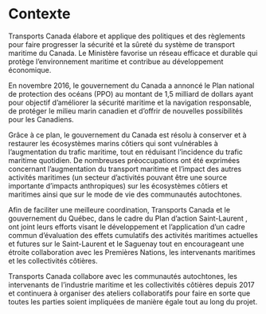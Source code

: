 # Contexte

Transports Canada élabore et applique des politiques et des règlements pour faire progresser la sécurité et la sûreté du système de transport maritime du Canada. Le Ministère favorise un réseau efficace et durable qui protège l’environnement maritime et contribue au développement économique.

En novembre 2016, le gouvernement du Canada a annoncé le Plan national de protection des océans (PPO) au montant de 1,5 milliard de dollars ayant pour objectif d’améliorer la sécurité maritime et la navigation responsable, de protéger le milieu marin canadien et d’offrir de nouvelles possibilités pour les Canadiens.

Grâce à ce plan, le gouvernement du Canada est résolu à conserver et à restaurer les écosystèmes marins côtiers qui sont vulnérables à l’augmentation du trafic maritime, tout en réduisant l’incidence du trafic maritime quotidien. De nombreuses préoccupations ont été exprimées concernant l’augmentation du transport maritime et l’impact des autres activités maritimes (un secteur d’activités pouvant être une source importante d’impacts anthropiques) sur les écosystèmes côtiers et maritimes ainsi que sur le mode de vie des communautés autochtones.

Afin de faciliter une meilleure coordination, Transports Canada et le gouvernement du Québec, dans le cadre du Plan d’action Saint-Laurent , ont joint leurs efforts visant le développement et l’application d’un cadre commun d’évaluation des effets cumulatifs des activités maritimes actuelles et futures sur le Saint-Laurent et le Saguenay tout en encourageant une étroite collaboration avec les Premières Nations, les intervenants maritimes et les collectivités côtières.

Transports Canada collabore avec les communautés autochtones, les intervenants de l’industrie maritime et les collectivités côtières depuis 2017 et continuera à organiser des ateliers collaboratifs pour faire en sorte que toutes les parties soient impliquées de manière égale tout au long du projet.
